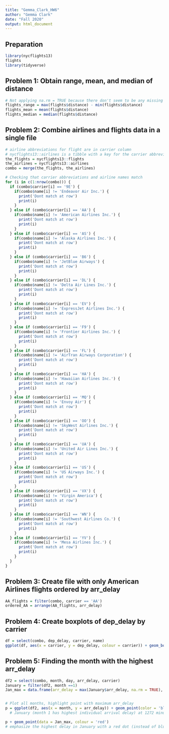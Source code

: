```yaml
---
title: "Gemma_Clark_HW6"
author: "Gemma Clark"
date: "Fall 2020"
output: html_document
---
```


## Preparation
```r
library(nycflights13)
flights
library(tidyverse)
```


## Problem 1: Obtain range, mean, and median of distance
```r
# Not applying na.rm = TRUE because there don't seem to be any missing values in the distance data
flights_range = max(flights$distance) - min(flights$distance)
flights_mean = mean(flights$distance)
flights_median = median(flights$distance)
```

## Problem 2: Combine airlines and flights data in a single file
```r
# airline abbreviations for flight are in carrier column
# nycflights13::airlines is a tibble with a key for the carrier abbreviation and full name
the_flights = nycflights13::flights
the_airlines = nycflights13::airlines
combo = merge(the_flights, the_airlines)

# Checking that carrier abbreviations and airline names match
for (i in c(1:nrow(combo))) {
  if (combo$carrier[i] == '9E') {
    if(combo$name[i] != 'Endeavor Air Inc.') {
      print('Dont match at row')
      print(i)
    }
  } else if (combo$carrier[i] == 'AA') {
    if(combo$name[i] != 'American Airlines Inc.') {
      print('Dont match at row')
      print(i)
    }
  } else if (combo$carrier[i] == 'AS') {
    if(combo$name[i] != 'Alaska Airlines Inc.') {
      print('Dont match at row')
      print(i)
    }
  } else if (combo$carrier[i] == 'B6') {
    if(combo$name[i] != 'JetBlue Airways') {
      print('Dont match at row')
      print(i)
    }
  } else if (combo$carrier[i] == 'DL') {
    if(combo$name[i] != 'Delta Air Lines Inc.') {
      print('Dont match at row')
      print(i)
    }
  } else if (combo$carrier[i] == 'EV') {
    if(combo$name[i] != 'ExpressJet Airlines Inc.') {
      print('Dont match at row')
      print(i)
    }
  } else if (combo$carrier[i] == 'F9') {
    if(combo$name[i] != 'Frontier Airlines Inc.') {
      print('Dont match at row')
      print(i)
    }
  } else if (combo$carrier[i] == 'FL') {
    if(combo$name[i] != 'AirTran Airways Corporation') {
      print('Dont match at row')
      print(i)
    }
  } else if (combo$carrier[i] == 'HA') {
    if(combo$name[i] != 'Hawaiian Airlines Inc.') {
      print('Dont match at row')
      print(i)
    }
  } else if (combo$carrier[i] == 'MQ') {
    if(combo$name[i] != 'Envoy Air') {
      print('Dont match at row')
      print(i)
    }
  } else if (combo$carrier[i] == 'OO') {
    if(combo$name[i] != 'SkyWest Airlines Inc.') {
      print('Dont match at row')
      print(i)
    }
  } else if (combo$carrier[i] == 'UA') {
    if(combo$name[i] != 'United Air Lines Inc.') {
      print('Dont match at row')
      print(i)
    }
  } else if (combo$carrier[i] == 'US') {
    if(combo$name[i] != 'US Airways Inc.') {
      print('Dont match at row')
      print(i)
    }
  } else if (combo$carrier[i] == 'VX') {
    if(combo$name[i] != 'Virgin America') {
      print('Dont match at row')
      print(i)
    }
  } else if (combo$carrier[i] == 'WN') {
    if(combo$name[i] != 'Southwest Airlines Co.') {
      print('Dont match at row')
      print(i)
    }
  } else if (combo$carrier[i] == 'YV') {
    if(combo$name[i] != 'Mesa Airlines Inc.') {
      print('Dont match at row')
      print(i)
    }
  }
}
```

## Problem 3: Create file with only American Airlines flights ordered by arr_delay
```r
AA_flights = filter(combo, carrier == 'AA')
ordered_AA = arrange(AA_flights, arr_delay)
```

## Problem 4: Create boxplots of dep_delay by carrier
```r
df = select(combo, dep_delay, carrier, name)
ggplot(df, aes(x = carrier, y = dep_delay, colour = carrier)) + geom_boxplot(na.rm =TRUE) + ggtitle('Flight Departure Delays by Airline') + labs(x = 'Airline Carriers', y = 'Departure Delays (min)')
```

## Problem 5: Finding the month with the highest arr_delay
```r
df2 = select(combo, month, day, arr_delay, carrier)
January = filter(df2, month ==1)
Jan_max = data.frame(arr_delay = max(January$arr_delay, na.rm = TRUE), month = 1)


# Plot all months, highlight point with maximum arr_delay
p = ggplot(df2, aes(x = month, y = arr_delay)) + geom_point(color = 'blue', na.rm = TRUE) + ggtitle('Flight Arrival Delays by Month') + labs(x = 'Month', y = 'Arrival Delays (min)')
  # January (month 1 has highest individual arrival delay) at 1272 minutes

p + geom_point(data = Jan_max, colour = 'red')
# emphasize the highest delay in January with a red dot (instead of blue)
```
